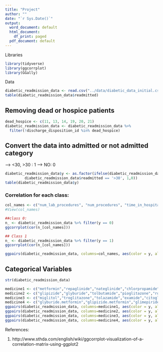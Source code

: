 ```yaml
---
title: "Project"
author: ""
date: "`r Sys.Date()`"
output:
  word_document: default
  html_document:
    df_print: paged
  pdf_document: default
---
```


Libraries
```r
library(tidyverse)
library(ggcorrplot)
library(GGally)
```
Data
```r
diabetic_readmission_data <- read.csv("../data/diabetic_data_initial.csv")
table(diabetic_readmission_data$readmitted)
```
## Removing dead or hospice patients

```r
dead_hospice <- c(11, 13, 14, 19, 20, 21)
diabetic_readmission_data <- diabetic_readmission_data %>%
  filter(!discharge_disposition_id %in% dead_hospice)
```

## Convert the data into admitted or not admitted category

--> <30, >30 : 1
--> NO: 0

```r
diabetic_readmission_data$y <- as.factor(ifelse(diabetic_readmission_data$readmitted == '<30' | 
         diabetic_readmission_data$readmitted == '>30', 1,0))
table(diabetic_readmission_data$y)
```
### Correlation for each class:

```r
col_names <- c("num_lab_procedures", "num_procedures", "time_in_hospital", "num_medications", "number_outpatient", "number_emergency", "number_inpatient", "number_diagnoses")
#View(col_names)

##class 0: 
n_ <- diabetic_readmission_data %>% filter(y == 0)
ggcorrplot(cor(n_[col_names]))
```

```r
## Class 1
n_ <- diabetic_readmission_data %>% filter(y == 1)
ggcorrplot(cor(n_[col_names]))
```

```r
ggpairs(diabetic_readmission_data, columns=col_names, aes(color = y, alpha = 0.5))
```

## Categorical Variables 
```r
str(diabetic_readmission_data)
```

```r
medicine1 <- c("metformin","repaglinide","nateglinide","chlorpropamide","glimepiride","acetohexamide")
medicine2 <- c("glipizide","glyburide","tolbutamide","pioglitazone","rosiglitazone","acarbose")
medicine3 <- c("miglitol","troglitazone","tolazamide","examide","citoglipton","insulin")
medicine4 <- c("glyburide.metformin","glipizide.metformin","glimepiride.pioglitazone","metformin.rosiglitazone","metformin.pioglitazone")
ggpairs(diabetic_readmission_data, columns=medicine1, aes(color = y, alpha = 0.5))
ggpairs(diabetic_readmission_data, columns=medicine2, aes(color = y, alpha = 0.5))
ggpairs(diabetic_readmission_data, columns=medicine3, aes(color = y, alpha = 0.5))
ggpairs(diabetic_readmission_data, columns=medicine4, aes(color = y, alpha = 0.5))

```



References: 

1. http://www.sthda.com/english/wiki/ggcorrplot-visualization-of-a-correlation-matrix-using-ggplot2